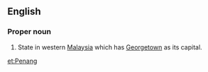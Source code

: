 ==English==

===Proper noun===
{{infl|en|proper noun}}

# State in western [[Malaysia]] which has [[Georgetown]] as its capital.

[[et:Penang]]
